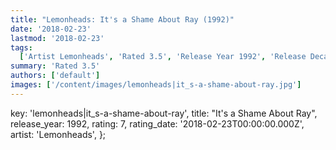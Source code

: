 ```yaml
---
title: "Lemonheads: It's a Shame About Ray (1992)"
date: '2018-02-23'
lastmod: '2018-02-23'
tags:
  ['Artist Lemonheads', 'Rated 3.5', 'Release Year 1992', 'Release Decade 1990']
summary: 'Rated 3.5'
authors: ['default']
images: ['/content/images/lemonheads|it_s-a-shame-about-ray.jpg']
---
```


  key: 'lemonheads|it_s-a-shame-about-ray',
  title: "It's a Shame About Ray",
  release_year: 1992,
  rating: 7,
  rating_date: '2018-02-23T00:00:00.000Z',
  artist: 'Lemonheads',
};

<MusicRating data={data} />
